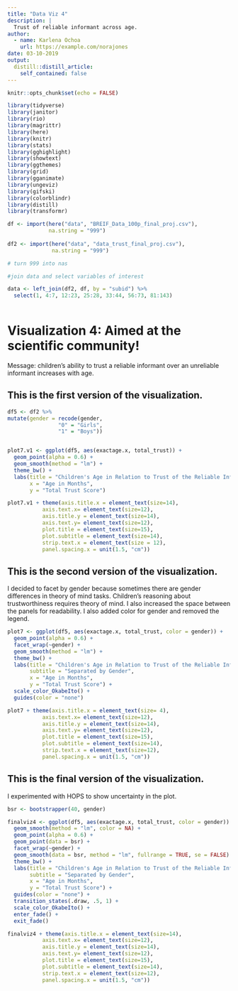 ```yaml
---
title: "Data Viz 4"
description: |
  Trust of reliable informant across age.
author:
  - name: Karlena Ochoa
    url: https://example.com/norajones
date: 03-10-2019
output:
  distill::distill_article:
    self_contained: false
---
```


```r
knitr::opts_chunk$set(echo = FALSE)
```

```r

library(tidyverse)
library(janitor)
library(rio)
library(magrittr)
library(here)
library(knitr)
library(stats)
library(gghighlight)
library(showtext)
library(ggthemes)
library(grid)
library(gganimate)
library(ungeviz)
library(gifski)
library(colorblindr)
library(distill)
library(transformr)

```


```r

df <- import(here("data", "BREIF_Data_100p_final_proj.csv"),
             na.string = "999")
             
df2 <- import(here("data", "data_trust_final_proj.csv"),
              na.string = "999")

# turn 999 into nas

#join data and select variables of interest 

data <- left_join(df2, df, by = "subid") %>% 
  select(1, 4:7, 12:23, 25:28, 33:44, 56:73, 81:143)
  
```

# Visualization 4: Aimed at the scientific community!

Message: children's ability to trust a reliable informant over an unreliable informant increases with age. 

## This is the first version of the visualization. 

```r
df5 <- df2 %>% 
mutate(gender = recode(gender,
                "0" = "Girls",
                "1" = "Boys"))


plot7.v1 <- ggplot(df5, aes(exactage.x, total_trust)) +
  geom_point(alpha = 0.6) +
  geom_smooth(method = "lm") +
  theme_bw() + 
  labs(title = "Children's Age in Relation to Trust of the Reliable Informant",
       x = "Age in Months",
       y = "Total Trust Score") 

plot7.v1 + theme(axis.title.x = element_text(size=14),
           axis.text.x= element_text(size=12),
           axis.title.y = element_text(size=14),
           axis.text.y= element_text(size=12),
           plot.title = element_text(size=15),
           plot.subtitle = element_text(size=14),
           strip.text.x = element_text(size = 12),
           panel.spacing.x = unit(1.5, "cm"))

```

## This is the second version of the visualization. 

I decided to facet by gender because sometimes there are gender differences in theory of mind tasks. Children's reasoning about trustworthiness requires theory of mind. I also increased the space between the panels for readability. I also added color for gender and removed the legend. 

```r

plot7 <- ggplot(df5, aes(exactage.x, total_trust, color = gender)) +
  geom_point(alpha = 0.6) +
  facet_wrap(~gender) +
  geom_smooth(method = "lm") +
  theme_bw() + 
  labs(title = "Children's Age in Relation to Trust of the Reliable Informant",
       subtitle = "Separated by Gender", 
       x = "Age in Months",
       y = "Total Trust Score") +
  scale_color_OkabeIto() +
  guides(color = "none")

plot7 + theme(axis.title.x = element_text(size= 4),
           axis.text.x= element_text(size=12),
           axis.title.y = element_text(size=14),
           axis.text.y= element_text(size=12),
           plot.title = element_text(size=15),
           plot.subtitle = element_text(size=14),
           strip.text.x = element_text(size=12),
           panel.spacing.x = unit(1.5, "cm"))

```

## This is the final version of the visualization. 

I experimented with HOPS to show uncertainty in the plot. 

```r
bsr <- bootstrapper(40, gender)

finalviz4 <- ggplot(df5, aes(exactage.x, total_trust, color = gender)) +
  geom_smooth(method = "lm", color = NA) +
  geom_point(alpha = 0.6) +
  geom_point(data = bsr) +
  facet_wrap(~gender) +
  geom_smooth(data = bsr, method = "lm", fullrange = TRUE, se = FALSE) +
  theme_bw() +
  labs(title = "Children's Age in Relation to Trust of the Reliable Informant",
       subtitle = "Separated by Gender", 
       x = "Age in Months",
       y = "Total Trust Score") +
  guides(color = "none") +
  transition_states(.draw, .5, 1) + 
  scale_color_OkabeIto() +
  enter_fade() + 
  exit_fade()

finalviz4 + theme(axis.title.x = element_text(size=14),
           axis.text.x= element_text(size=12),
           axis.title.y = element_text(size=14),
           axis.text.y= element_text(size=12),
           plot.title = element_text(size=15),
           plot.subtitle = element_text(size=14),
           strip.text.x = element_text(size=12),
           panel.spacing.x = unit(1.5, "cm"))

```



